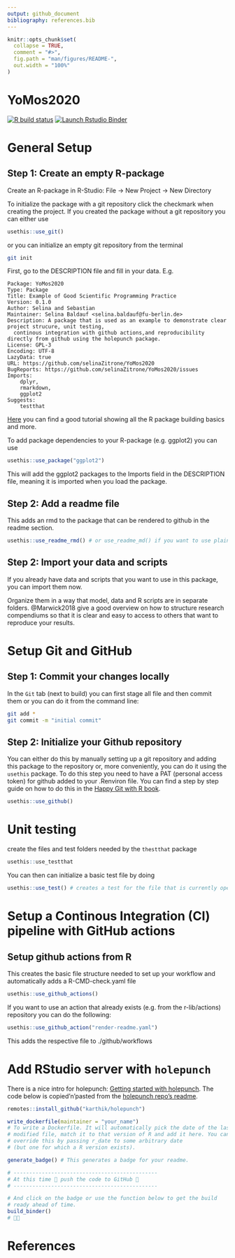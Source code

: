 ```yaml
---
output: github_document
bibliography: references.bib
---
```


<!-- README.md is generated from README.Rmd. Please edit that file -->

```r
knitr::opts_chunk$set(
  collapse = TRUE,
  comment = "#>",
  fig.path = "man/figures/README-",
  out.width = "100%"
)
```

# YoMos2020

<!-- badges: start -->
[![R build status](https://github.com/selinaZitrone/YoMos2020/workflows/R-CMD-check/badge.svg)](https://github.com/selinaZitrone/YoMos2020/actions)
[![Launch Rstudio Binder](http://mybinder.org/badge_logo.svg)](https://mybinder.org/v2/gh/selinaZitrone/YoMos2020/master?urlpath=rstudio)
<!-- badges: end -->

# General Setup

## Step 1: Create an empty R-package
Create an R-package in R-Studio: File -> New Project -> New Directory

To initialize the package with a git repository click the checkmark when creating the project.
If you created the package without a git repository you can either use 

```r
usethis::use_git()
```
or you can initialize an empty git repository from the terminal

```sh
git init
```

First, go to the DESCRIPTION file and fill in your data. E.g.
```
Package: YoMos2020
Type: Package
Title: Example of Good Scientific Programming Practice
Version: 0.1.0
Author: Selina and Sebastian
Maintainer: Selina Baldauf <selina.baldauf@fu-berlin.de>
Description: A package that is used as an example to demonstrate clear project strucure, unit testing, 
  continous integration with github actions,and reproducibility directly from github using the holepunch package.
License: GPL-3
Encoding: UTF-8
LazyData: true
URL: https://github.com/selinaZitrone/YoMos2020
BugReports: https://github.com/selinaZitrone/YoMos2020/issues
Imports:
    dplyr,
    rmarkdown,
    ggplot2
Suggests: 
    testthat
```

[Here](https://www.youtube.com/watch?v=79s3z0gIuFU&list=PLk3B5c8iCV-T4LM0mwEyWIunIunLyEjqM&index=1) you can find a good tutorial showing all the R package building basics and more.

To add package dependencies to your R-package (e.g. ggplot2) you can use 
```r
usethis::use_package("ggplot2")
```
This will add the ggplot2 packages to the Imports field in the DESCRIPTION file, meaning it is imported when you load the package.

## Step 2: Add a readme file
This adds an rmd to the package that can be rendered to github in the readme section.
```r
usethis::use_readme_rmd() # or use_readme_md() if you want to use plain Markdown
```

## Step 2: Import your data and scripts
If you already have data and scripts that you want to use in this package, you can import them now.

Organize them in a way that model, data and R scripts are in separate folders. @Marwick2018 give a good overview on how to structure research compendiums so that it is clear and easy to access to others that want to reproduce your results.

# Setup Git and GitHub

## Step 1: Commit your changes locally

In the `Git` tab (next to build) you can first stage all file and then commit them or you can do it from the command line:

```sh
git add *
git commit -m "initial commit"
```

## Step 2: Initialize your Github repository

You can either do this by manually setting up a git repository and adding this package to the repository or, more conveniently, you can do it using the `usethis` package.
To do this step you need to have a PAT (personal access token) for github added to your .Renviron file. You can find a step by step guide on how to do this in the [Happy Git with R book](https://happygitwithr.com/github-pat.html#github-pat).

```r
usethis::use_github()
```
# Unit testing

create the files and test folders needed by the `thestthat` package

```r
usethis::use_testthat
```

You can then can initialize a basic test file by doing
```r
usethis::use_test() # creates a test for the file that is currently open in RSudio
```

# Setup a Continous Integration (CI) pipeline with GitHub actions

## Setup github actions from R

This creates the basic file structure needed to set up your workflow and automatically adds a R-CMD-check.yaml file
```r
usethis::use_github_actions()
```
If you want to use an action that already exists (e.g. from the r-lib/actions) repository you can do the following:

```r
usethis::use_github_action("render-readme.yaml")
```
This adds the respective file to ./github/workflows

# Add RStudio server with `holepunch`
There is a nice intro for holepunch: [Getting started with holepunch](https://karthik.github.io/holepunch/articles/getting_started.html).
The code below is copied'n'pasted from the [holepunch repo's readme](https://github.com/karthik/holepunch).
```r
remotes::install_github("karthik/holepunch")

write_dockerfile(maintainer = "your_name") 
# To write a Dockerfile. It will automatically pick the date of the last 
# modified file, match it to that version of R and add it here. You can 
# override this by passing r_date to some arbitrary date
# (but one for which a R version exists).

generate_badge() # This generates a badge for your readme.

# ----------------------------------------------
# At this time 🙌 push the code to GitHub 🙌
# ----------------------------------------------

# And click on the badge or use the function below to get the build 
# ready ahead of time.
build_binder()
# 🤞🚀
```


# References
